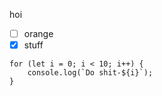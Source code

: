 hoi

-   [ ] orange
-   [x] stuff

```tsx title=HelloWorld.ts
for (let i = 0; i < 10; i++) {
    console.log(`Do shit-${i}`);
}
```

